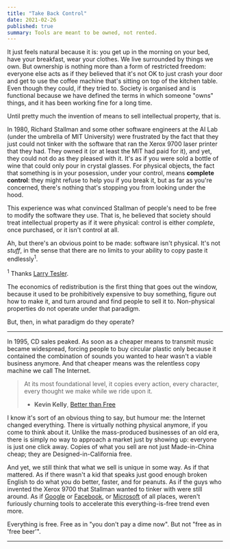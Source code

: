 ```yaml
---
title: "Take Back Control"
date: 2021-02-26
published: true
summary: Tools are meant to be owned, not rented.
---
```


It just feels natural because it is: you get up in the morning on your bed, have your breakfast, wear your clothes. We live surrounded by things we own.
But ownership is nothing more than a form of restricted freedom: everyone else acts as if they believed that it's not OK to just crash your door and get
to use the coffee machine that's sitting on top of the kitchen table. Even though they could, if they tried to. Society is organised and is functional because
we have defined the terms in which someone "owns" things, and it has been working fine for a long time.

Until pretty much the invention of means to sell intellectual property, that is.

In 1980, Richard Stallman and some other software engineers at the AI Lab (under the umbrella of MIT University) were frustrated by the fact that they just could
not tinker with the software that ran the Xerox 9700 laser printer that they had. They owned it (or at least the MIT had paid for it), and yet, they could not do
as they pleased with it. It's as if you were sold a bottle of wine that could only pour in crystal glasses. For physical objects, the fact
that something is in your posession, under your control, means **complete control**: they might refuse to help you if you break it, but as far as you're concerned,
there's nothing that's stopping you from looking under the hood.

This experience was what convinced Stallman of people's need to be free to modify the software they use. That is, he believed that society should treat intellectual
property as if it were physical: control is either *complete*, once purchased, or it isn't control at all.

Ah, but there's an obvious point to be made: software isn't physical. It's not *stuff*, in the sense that there are no limits to your ability to copy paste it endlessly<sup>1</sup>. <p class="sidenote"><sup>1</sup> Thanks <a href="https://en.wikipedia.org/wiki/Larry_Tesler">Larry Tesler</a>.</p> The economics of redistribution is the first thing that goes out the window, because it used to be prohibitively expensive to buy something, figure out how to make it, and turn around and find people to sell it to. Non-physical properties do not operate under that paradigm.

But, then, in what paradigm do they operate?

---

In 1995, CD sales peaked. As soon as a cheaper means to transmit music became widespread, forcing people to buy circular plastic only because it contained the combination
of sounds you wanted to hear wasn't a viable business anymore. And that cheaper means was the relentless copy machine we call The Internet.

> At its most foundational level, it copies every action, every character, every thought we make while we ride upon it.
>
> - **Kevin Kelly**, [Better than Free](https://kk.org/thetechnium/better-than-fre/)


I know it's sort of an obvious thing to say, but humour me: the Internet changed everything. There is virtually nothing physical anymore, if you come to think about it.
Unlike the mass-produced businesses of an old era, there is simply no way to approach a market just by showing up: everyone is just one click away. Copies of what you
sell are not just Made-in-China cheap; they are Designed-in-California free.

And yet, we still think that what we sell is unique in some way. As if that mattered. As if there wasn't a kid that speaks just good enough broken English to do what you do
better, faster, and for peanuts. As if the guys who invented the Xerox 9700 that Stallman wanted to tinker with were still around. As if [Google](https://opensource.google/)
or [Facebook](https://opensource.facebook.com/projects), or [Microsoft](https://www.techrepublic.com/article/why-microsoft-and-google-are-now-leading-the-open-source-revolution/) of all places,
weren't furiously churning tools to accelerate this everything-is-free trend even more.

Everything is free. Free as in "you don't pay a dime now". But not "free as in 'free beer'".

---